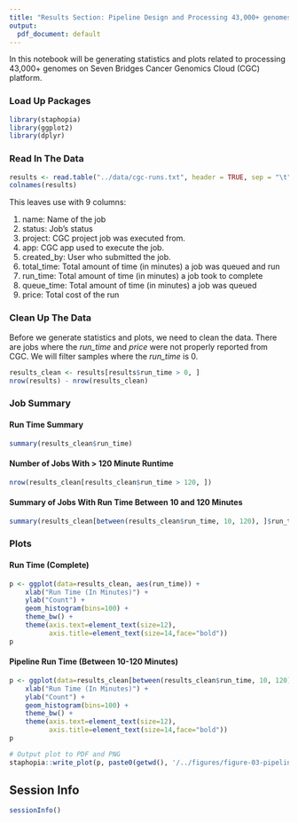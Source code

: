 ```yaml
---
title: "Results Section: Pipeline Design and Processing 43,000+ genomes"
output:
  pdf_document: default
---
```


In this notebook will be generating statistics and plots related to processing 43,000+ 
genomes on Seven Bridges Cancer Genomics Cloud (CGC) platform.

### Load Up Packages
```r
library(staphopia)
library(ggplot2)
library(dplyr)
```

### Read In The Data
```r
results <- read.table("../data/cgc-runs.txt", header = TRUE, sep = "\t")
colnames(results)
```

This leaves use with 9 columns:

1. name: Name of the job
2. status: Job's status
3. project: CGC project job was executed from.
4. app: CGC app used to execute the job.
5. created_by: User who submitted the job.
6. total_time: Total amount of time (in minutes) a job was queued and run
7. run_time: Total amount of time (in minutes) a job took to complete
8. queue_time: Total amount of time (in minutes) a job was queued
9. price: Total cost of the run

### Clean Up The Data
Before we generate statistics and plots, we need to clean the data. There are jobs where the *run_time* 
and *price* were not properly reported from CGC. We will filter samples where the *run_time* is 0.

```r
results_clean <- results[results$run_time > 0, ]
nrow(results) - nrow(results_clean)
```

### Job Summary
#### Run Time Summary
```r
summary(results_clean$run_time)
```

#### Number of Jobs With > 120 Minute Runtime
```r
nrow(results_clean[results_clean$run_time > 120, ])
```

#### Summary of Jobs With Run Time Between 10 and 120 Minutes
```r
summary(results_clean[between(results_clean$run_time, 10, 120), ]$run_time)
```

### Plots
#### Run Time (Complete)
```r
p <- ggplot(data=results_clean, aes(run_time)) +
    xlab("Run Time (In Minutes)") +
    ylab("Count") +
    geom_histogram(bins=100) +
    theme_bw() +
    theme(axis.text=element_text(size=12),
          axis.title=element_text(size=14,face="bold"))
p
```

#### Pipeline Run Time (Between 10-120 Minutes)
```r
p <- ggplot(data=results_clean[between(results_clean$run_time, 10, 120),], aes(run_time)) +
    xlab("Run Time (In Minutes)") +
    ylab("Count") +
    geom_histogram(bins=100) +
    theme_bw() +
    theme(axis.text=element_text(size=12),
          axis.title=element_text(size=14,face="bold"))
p

# Output plot to PDF and PNG
staphopia::write_plot(p, paste0(getwd(), '/../figures/figure-03-pipeline-run-time'))
```


## Session Info
```r
sessionInfo()
```

